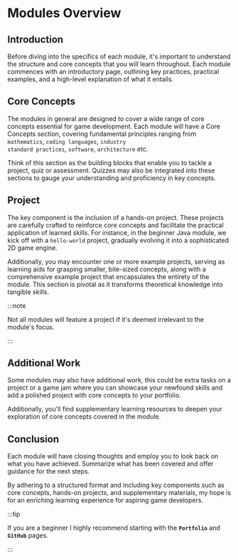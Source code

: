 
# Modules Overview

## Introduction

Before diving into the specifics of each module, it's important to understand the structure and core concepts that you will learn throughout.
Each module commences with an introductory page, outlining key practices, practical examples, and a high-level explanation of what it entails.

## Core Concepts

The modules in general are designed to cover a wide range of core concepts essential for game development. Each module will have a Core Concepts section, covering
fundamental principles ranging from <code>mathematics</code>, <code>coding languages</code>, <code>industry standard practices</code>, <code>software</code>, <code>architecture</code> etc.

Think of this section as the building blocks that enable you to tackle a project, quiz or assessment. Quizzes may also be integrated into these sections
to gauge your understanding and proficiency in key concepts.

## Project

The key component is the inclusion of a hands-on project. These projects are carefully crafted to reinforce core concepts and facilitate the practical application of learned skills.
For instance, in the beginner Java module, we kick off with a <code>hello-world</code> project, gradually evolving it into a sophisticated 2D game engine.

Additionally, you may encounter one or more example projects, serving as learning aids for grasping smaller, bite-sized concepts, along with a comprehensive example project
that encapsulates the entirety of the module. This section is pivotal as it transforms theoretical knowledge into tangible skills.

:::note

Not all modules will feature a project if it's deemed irrelevant to the module's focus.

:::

## Additional Work

Some modules may also have additional work, this could be extra tasks on a project or a game jam where you can showcase your newfound skills and add a polished project with core concepts to your portfolio.

Additionally, you'll find supplementary learning resources to deepen your exploration of core concepts covered in the module.

## Conclusion

Each module will have closing thoughts and employ you to look back on what you have achieved. Summarize what has been covered and offer guidance for the next steps.

By adhering to a structured format and including key components such as core concepts, hands-on projects, and supplementary materials, my hope is for an enriching learning experience for aspiring game developers.

:::tip

If you are a beginner I highly recommend starting with the <code>**Portfolio**</code> and <code>**GitHub**</code> pages.

:::